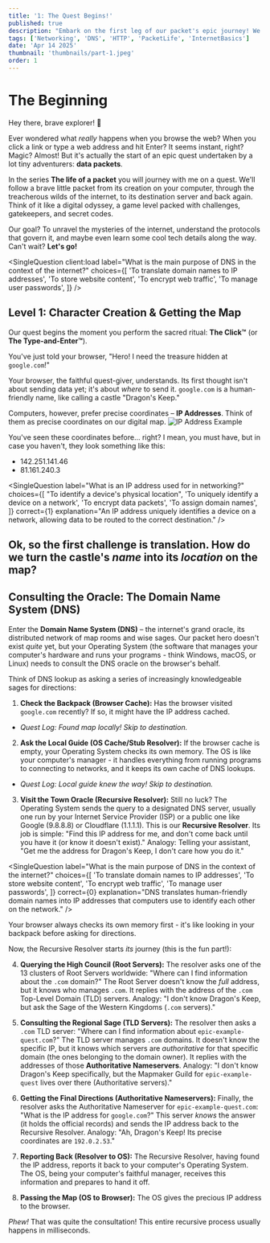 ```yaml
---
title: '1: The Quest Begins!'
published: true
description: "Embark on the first leg of our packet's epic journey! We explore what happens when you click a link, meet the DNS Oracle, and discover how your computer finds the map to distant web servers."
tags: ['Networking', 'DNS', 'HTTP', 'PacketLife', 'InternetBasics']
date: 'Apr 14 2025'
thumbnail: 'thumbnails/part-1.jpeg'
order: 1
---
```



<Begin />

# The Beginning

Hey there, brave explorer! 👋

Ever wondered what _really_ happens when you browse the web? When you click a link or type a web address and hit Enter? It seems instant, right? Magic? Almost! But it's actually the start of an epic quest undertaken by a lot tiny adventurers: **data packets**.

In the series **The life of a packet** you will journey with me on a quest. We'll follow a brave little packet from its creation on your computer, through the treacherous wilds of the internet, to its destination server and back again. Think of it like a digital odyssey, a game level packed with challenges, gatekeepers, and secret codes.

Our goal? To unravel the mysteries of the internet, understand the protocols that govern it, and maybe even learn some cool tech details along the way. Can't wait? **Let's go!**

<SingleQuestion
  client:load
  label="What is the main purpose of DNS in the context of the internet?"
  choices={[
    'To translate domain names to IP addresses',
    'To store website content',
    'To encrypt web traffic',
    'To manage user passwords',
  ]}
/>
<Spliter />

## Level 1: Character Creation & Getting the Map

Our quest begins the moment you perform the sacred ritual: **The Click™** (or **The Type-and-Enter™**).

You've just told your browser, "Hero! I need the treasure hidden at `google.com`!"

Your browser, the faithful quest-giver, understands. Its first thought isn't about sending data yet; it's about _where_ to send it. `google.com` is a human-friendly name, like calling a castle "Dragon's Keep."

Computers, however, prefer precise coordinates – **IP Addresses**. Think of them as precise coordinates on our digital map.
![IP Address Example](/assets/1.jpeg)

You've seen these coordinates before... right? I mean, you must have, but in case you haven't, they look something like this:

- 142.251.141.46
- 81.161.240.3

<SingleQuestion
  label="What is an IP address used for in networking?"
  choices={[
    "To identify a device's physical location",
    'To uniquely identify a device on a network',
    'To encrypt data packets',
    'To assign domain names',
  ]}
  correct={1}
  explanation="An IP address uniquely identifies a device on a network, allowing data to be routed to the correct destination."
/>

<Spliter />

## Ok, so the first challenge is **translation**. How do we turn the castle's _name_ into its _location_ on the map?

## Consulting the Oracle: The Domain Name System **(DNS)**

Enter the **Domain Name System (DNS)** – the internet's grand oracle, its distributed network of map rooms and wise sages. Our packet hero doesn't exist _quite_ yet, but your Operating System (the software that manages your computer's hardware and runs your programs - think Windows, macOS, or Linux) needs to consult the DNS oracle on the browser's behalf.

Think of DNS lookup as asking a series of increasingly knowledgeable sages for directions:

1.  **Check the Backpack (Browser Cache):** Has the browser visited `google.com` recently? If so, it might have the IP address cached.

- _Quest Log: Found map locally! Skip to destination._

2.  **Ask the Local Guide (OS Cache/Stub Resolver):** If the browser cache is empty, your Operating System checks its own memory. The OS is like your computer's manager - it handles everything from running programs to connecting to networks, and it keeps its own cache of DNS lookups.

- _Quest Log: Local guide knew the way! Skip to destination._

3.  **Visit the Town Oracle (Recursive Resolver):** Still no luck? The Operating System sends the query to a designated DNS server, usually one run by your Internet Service Provider (ISP) or a public one like Google (9.8.8.8) or Cloudflare (1.1.1.1). This is our **Recursive Resolver**. Its job is simple: "Find this IP address for me, and don't come back until you have it (or know it doesn't exist)." Analogy: Telling your assistant, "Get me the address for Dragon's Keep, I don't care how you do it."

<Spliter />

<SingleQuestion
  label="What is the main purpose of DNS in the context of the internet?"
  choices={[
    'To translate domain names to IP addresses',
    'To store website content',
    'To encrypt web traffic',
    'To manage user passwords',
  ]}
  correct={0}
  explanation="DNS translates human-friendly domain names into IP addresses that computers use to identify each other on the network."
/>

Your browser always checks its own memory first - it's like looking in your backpack before asking for directions.

Now, the Recursive Resolver starts _its_ journey (this is the fun part!):

4.  **Querying the High Council (Root Servers):** The resolver asks one of the 13 clusters of Root Servers worldwide: "Where can I find information about the `.com` domain?" The Root Server doesn't know the _full_ address, but it knows who manages `.com`. It replies with the address of the `.com` Top-Level Domain (TLD) servers. Analogy: "I don't know Dragon's Keep, but ask the Sage of the Western Kingdoms (`.com` servers)."
5.  **Consulting the Regional Sage (TLD Servers):** The resolver then asks a `.com` TLD server: "Where can I find information about `epic-example-quest.com`?" The TLD server manages `.com` domains. It doesn't know the specific IP, but it knows which servers are _authoritative_ for that specific domain (the ones belonging to the domain owner). It replies with the addresses of those **Authoritative Nameservers**. Analogy: "I don't know Dragon's Keep specifically, but the Mapmaker Guild for `epic-example-quest` lives over there (Authoritative servers)."

6.  **Getting the Final Directions (Authoritative Nameservers):** Finally, the resolver asks the Authoritative Nameserver for `epic-example-quest.com`: "What is the IP address for `google.com`?" This server _knows_ the answer (it holds the official records) and sends the IP address back to the Recursive Resolver. Analogy: "Ah, Dragon's Keep! Its precise coordinates are `192.0.2.53`."

7.  **Reporting Back (Resolver to OS):** The Recursive Resolver, having found the IP address, reports it back to your computer's Operating System. The OS, being your computer's faithful manager, receives this information and prepares to hand it off.
8.  **Passing the Map (OS to Browser):** The OS gives the precious IP address to the browser.

_Phew!_ That was quite the consultation! This entire recursive process usually happens in milliseconds.
